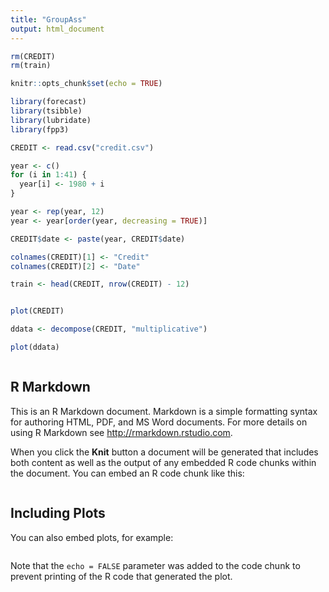 ---
title: "GroupAss"
output: html_document
---

```{r setup, include=FALSE}
rm(CREDIT)
rm(train)

knitr::opts_chunk$set(echo = TRUE)

library(forecast)
library(tsibble)
library(lubridate)
library(fpp3)

CREDIT <- read.csv("credit.csv")

year <- c()
for (i in 1:41) {
  year[i] <- 1980 + i
}

year <- rep(year, 12)
year <- year[order(year, decreasing = TRUE)]

CREDIT$date <- paste(year, CREDIT$date)

colnames(CREDIT)[1] <- "Credit"
colnames(CREDIT)[2] <- "Date"

train <- head(CREDIT, nrow(CREDIT) - 12)


plot(CREDIT)

ddata <- decompose(CREDIT, "multiplicative")

plot(ddata)



```

## R Markdown

This is an R Markdown document. Markdown is a simple formatting syntax for authoring HTML, PDF, and MS Word documents. For more details on using R Markdown see <http://rmarkdown.rstudio.com>.

When you click the **Knit** button a document will be generated that includes both content as well as the output of any embedded R code chunks within the document. You can embed an R code chunk like this:

```{r cars}

```

## Including Plots

You can also embed plots, for example:

```{r pressure, echo=FALSE}


```

Note that the `echo = FALSE` parameter was added to the code chunk to prevent printing of the R code that generated the plot.
